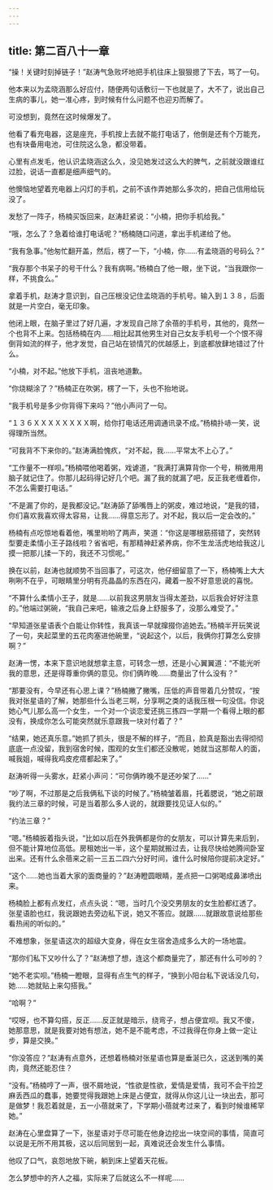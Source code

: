 ```yaml
---
---
---
```

title: 第二百八十一章
---




“操！关键时刻掉链子！”赵涛气急败坏地把手机往床上狠狠摁了下去，骂了一句。

他本来以为孟晓涵那么好应付，随便两句话敷衍一下也就是了，大不了，说出自己生病的事儿，她一准心疼，到时候有什么问题不也迎刃而解了。

可没想到，竟然在这时候爆发了。

他看了看充电器，这是座充，手机按上去就不能打电话了，他倒是还有个万能充，也有块备用电池，可住院这么急，都没带着。

心里有点发毛，他认识孟晓涵这么久，没见她发过这么大的脾气，之前就没跟谁红过脸，说话一直都是细声细气的。

他懊恼地望着充电器上闪灯的手机，之前不该作弄她那么多次的，把自己信用给玩没了。

发愁了一阵子，杨楠买饭回来，赵涛赶紧说：“小楠，把你手机给我。”

“哦，怎么了？急着给谁打电话呢？”杨楠随口问道，拿出手机递给了他。

“我有急事。”他匆忙翻开盖，然后，楞了一下，“小楠，你……有孟晓涵的号码么？”

“我存那个书呆子的号干什么？我有病啊。”杨楠白了他一眼，坐下说，“当我跟你一样，不挑食么。”

拿着手机，赵涛才意识到，自己压根没记住孟晓涵的手机号。输入到１３８，后面就是一片空白，毫无印象。

他闭上眼，在脑子里过了好几遍，才发现自己除了余蓓的手机号，其他的，竟然一个也背不上来。包括杨楠在内……相比起其他男生对自己女友手机号一个个恨不得倒背如流的样子，他才发觉，自己站在锁情咒的优越感上，到底都放肆地错过了什么。

“小楠，对不起。”他放下手机，沮丧地道歉。

“你烧糊涂了？”杨楠正在吹粥，楞了一下，头也不抬地说。

“我手机号是多少你背得下来吗？”他小声问了一句。

“１３６ＸＸＸＸＸＸＸＸ啊，给你打电话还用调通讯录不成。”杨楠扑哧一笑，说得理所当然。

“可我背不下来你的。”赵涛满脸愧疚，“对不起，我……平常太不上心了。”

“工作量不一样呗。”杨楠喂他喝着粥，戏谑道，“我满打满算背你一个号，稍微用用脑子就记住了。你那儿起码得记好几个吧。漏了我的就漏了吧，反正我老缠着你，不怎么需要打电话。”

“不是漏了你的，是我都没记。”赵涛舔了舔嘴唇上的粥皮，难过地说，“是我的错，你们喜欢我喜欢得太容易，让我……得意忘形了。对不起，我以后一定会改的。”

杨楠有点吃惊地看着他，嘴里哟哟了两声，笑道：“你这是哪根筋搭错了，突然转型要走柔情小王子路线啦？省省吧，有那精神赶紧养病，你不生龙活虎地给我这儿摸一把那儿揉一下的，我还不习惯呢。”

换在以前，赵涛也就顺势不当回事了，可这次，他仔细留意了一下，杨楠嘴上大大咧咧不在乎，可眼睛里分明有亮晶晶的东西在闪，藏着一股不好意思说的喜悦。

“不算什么柔情小王子，就是……以前我这男朋友当得太差劲，以后我会好好注意的。”他端过粥碗，“我自己来吧，输液之后身上舒服多了，没那么难受了。”

“早知道张星语表个白能让你转性，我真该一早就撺掇你追她去。”杨楠半开玩笑说了一句，夹起菜里的五花肉塞进他碗里，“说起这个，以后，我俩你打算怎么安排啊？”

赵涛一愣，本来下意识地就想拿主意，可转念一想，还是小心翼翼道：“不能光听我的意思，还是得尊重你俩的意见。你们俩昨晚……商量出了什么没有？”

“那要没有，今早还有心思上课？”杨楠撇了撇嘴，压低的声音带着几分赞叹，“按我对张星语的了解，她那些什么当老三啊，分享啊之类的话我压根一句没信。你说她心气儿那么高一个女生，一个对一个谈恋爱还挑三拣四一学期一个看得上眼的都没有，换成你怎么可能突然就乐意跟我一块对付着了？”

“结果，她还真乐意。”她抓了抓头，很是不解的样子，“而且，脸真是豁出去得彻彻底底一点没留，我到宿舍时候，围观的女生们都还没散呢，她就当这那帮人的面，喊我姐，喊得我鸡皮疙瘩都起来了。”

赵涛听得一头雾水，赶紧小声问：“可你俩昨晚不是还吵架了……”

“吵了啊，不过那是之后我俩私下谈的时候了。”杨楠皱着眉，托着腮说，“她之前跟我约法三章的时候，可是当着那么多人说的，就跟要找见证人似的。”

“约法三章？”

“嗯。”杨楠扳着指头说，“比如以后在外我俩都是你的女朋友，可以计算先来后到，但不能计算地位高低。房租她出一半，这个星期就搬过去，让我尽快给她腾间卧室出来。还有什么余蓓来之前一三五二四六分好时间，谁什么时候陪你提前决定好。”

“这个……她也当着大家的面商量的？”赵涛瞪圆眼睛，差点把一口粥喝成鼻涕喷出来。

杨楠脸上都有点发红，点点头说：“嗯，当时几个没交男朋友的女生脸都红透了。张星语脸也红，我说跟她去旁边私下说，她又不答应。就跟……就跟故意说给那些看热闹的听似的。”

不难想象，张星语这次的超级大变身，得在女生宿舍造成多么大的一场地震。

“那你们私下又吵什么了？”赵涛想了想，连这个都商量完了，那还有什么可吵的？

“她不老实呗。”杨楠一瞪眼，显得有点生气的样子，“换到小阳台私下说话没几句，她……她就贴上来勾搭我。”

“哈啊？”

“哎呀，也不算勾搭，反正……反正就是暗示，绕弯子，想占便宜呗。我又不傻，她那意思，就是我要对她有想法，她不是不能考虑，不过我得在你身上做一定让步，算是交换。”

“你没答应？”赵涛有点意外，还想着杨楠对张星语也算是垂涎已久，这送到嘴的美肉，竟然还能忍住？

“没有。”杨楠哼了一声，很不屑地说，“性欲是性欲，爱情是爱情，我可不会干捡芝麻丢西瓜的蠢事，她要觉得我跟她上床是占便宜，就得从你这儿让一块出去，那可是做梦！我忍着就是，五一小蓓就来了，下学期小蓓就考过来了，看到时候谁稀罕她。”

赵涛在心里盘算了一下，张星语对于尽可能在他身边挖出一块空间的事情，简直可以说是无所不用其极，这以后同居到一起，真难说还会发生什么事情。

他叹了口气，哀怨地放下碗，躺到床上望着天花板。

怎么梦想中的齐人之福，实际来了后就这么不一样呢……